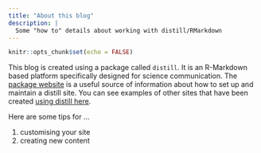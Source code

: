 ```yaml
---
title: "About this blog"
description: |
  Some "how to" details about working with distill/RMarkdown
---
```


```r
knitr::opts_chunk$set(echo = FALSE)
```


This blog is created using a package called `distill`. It is an R-Markdown based platform specifically designed for science communication. The [package website](https://rstudio.github.io/distill/) is a useful source of information about how to set up and maintain a distill site.  You can see examples of other sites that have been created [using distill here](https://pkgs.rstudio.com/distill/articles/examples.html). 


Here are some tips for ...

1. customising your site
2. creating new content
